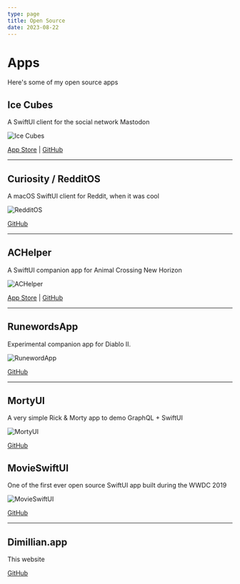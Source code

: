 ```yaml
---
type: page
title: Open Source
date: 2023-08-22
---
```


# Apps

Here's some of my open source apps

## Ice Cubes

A SwiftUI client for the social network Mastodon

![Ice Cubes](/images/icecubes.png)

[App Store](https://apps.apple.com/us/app/ice-cubes-for-mastodon/id6444915884) | [GitHub](https://github.com/Dimillian/IceCubesApp)

---

## Curiosity / RedditOS

A macOS SwiftUI client for Reddit, when it was cool

![RedditOS](/images/redditos.png)

[GitHub](https://github.com/Dimillian/RedditOS)

---

## ACHelper

A SwiftUI companion app for Animal Crossing New Horizon

![ACHelper](/images/achelper.png)

[App Store](https://apps.apple.com/us/app/ac-helper/id1508764244?ls=1) | [GitHub](https://github.com/Dimillian/ACHNBrowserUI)

---

## RunewordsApp

Experimental companion app for Diablo II.

![RunewordApp](/images/runewordapp.png)

[GitHub](https://github.com/Dimillian/RunewordsApp)

---

## MortyUI

A very simple Rick & Morty app to demo GraphQL + SwiftUI

![MortyUI](/images/mortyui.png)

[GitHub](https://github.com/Dimillian/MortyUI)

## MovieSwiftUI

One of the first ever open source SwiftUI app built during the WWDC 2019

![MovieSwiftUI](/images/movieswiftui.png)

[GitHub](https://github.com/Dimillian/MovieSwiftUI)

---

## Dimillian.app

This website

[GitHub](https://github.com/Dimillian/dimillian.app)
